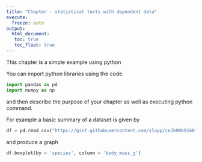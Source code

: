```yaml
---
title: "Chapter : statistical tests with dependent data"
execute: 
  freeze: auto
output: 
  html_document:
   toc: true
   toc_float: true
---
```



This chapter is a simple example using python

You can import python libraries using the code

```python
import pandas as pd
import numpy as np
```


and then describe the purpose of your chapter as well as executing python command.


For example a basic summary of a dataset is given by 

```python
df = pd.read_csv("https://gist.githubusercontent.com/slopp/ce3b90b9168f2f921784de84fa445651/raw/4ecf3041f0ed4913e7c230758733948bc561f434/penguins.csv")
```

and produce a graph

```python
df.boxplot(by = 'species', column = 'body_mass_g')  
```



